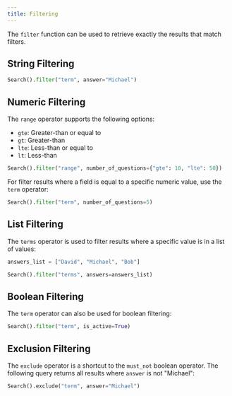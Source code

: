```yaml
---
title: Filtering
---
```


The `filter` function can be used to retrieve exactly the results that match filters.

## String Filtering

```python
Search().filter("term", answer="Michael")
```

## Numeric Filtering

The `range` operator supports the following options:

- `gte`: Greater-than or equal to
- `gt`: Greater-than
- `lte`: Less-than or equal to
- `lt`: Less-than

```python
Search().filter("range", number_of_questions={"gte": 10, "lte": 50})
```

For filter results where a field is equal to a specific numeric value, use the `term` operator:

```python
Search().filter("term", number_of_questions=5)
```

## List Filtering

The `terms` operator is used to filter results where a specific value is in a list of values:

```python
answers_list = ["David", "Michael", "Bob"]

Search().filter("terms", answers=answers_list)
```

## Boolean Filtering

The `term` operator can also be used for boolean filtering:

```python
Search().filter("term", is_active=True)
```

## Exclusion Filtering

The `exclude` operator is a shortcut to the `must_not` boolean operator. The following query
returns all results where `answer` is not "Michael":

```python
Search().exclude("term", answer="Michael")
```
